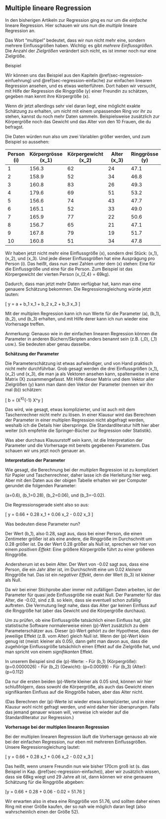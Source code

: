## Multiple lineare Regression {#sec-regression-multiple}

In den bisherigen Artikeln zur Regression ging es nur um die *einfache* lineare Regression. Hier schauen wir uns nun die *multiple* lineare Regression an.

Das Wort "multipel" bedeutet, dass wir nun nicht mehr eine, sondern mehrere Einflussgrößen haben. Wichtig: es gibt *mehrere Einflussgrößen*. Die Anzahl der *Zielgrößen* verändert sich nicht, es ist immer noch nur eine Zielgröße.

Beispiel

Wir können uns das Beispiel aus den Kapiteln \@ref(sec-regression-einfuehrung) und \@ref(sec-regression-einfache) zur einfachen linearen Regression ansehen, und es etwas weiterführen. Dort haben wir versucht, mit Hilfe der Regression die Ringgröße \(y\) einer Freundin zu schätzen, gegeben man kennt ihre Körpergröße \(x\).

Wenn dir jetzt allerdings sehr viel daran liegt, eine möglicht exakte Schätzung zu erhalten, um nicht mit einem unpassenden Ring vor ihr zu stehen, kannst du noch mehr Daten sammeln. Beispielsweise zusätzlich zur Körpergröße noch das Gewicht und das Alter von den 10 Frauen, die du befragst.

Die Daten würden nun also um zwei Variablen größer werden, und zum Beispiel so aussehen:

| Person \(i\) | Körpergrösse \(x_1\) | Körpergewicht \(x_2\) | Alter \(x_3\) | Ringgrösse \(y\) |
| ------------ | -------------------- | --------------------- | ------------- | ---------------- |
| 1            | 156.3                | 62                    | 24            | 47.1             |
| 2            | 158.9                | 52                    | 34            | 46.8             |
| 3            | 160.8                | 83                    | 26            | 49.3             |
| 4            | 179.6                | 69                    | 51            | 53.2             |
| 5            | 156.6                | 74                    | 43            | 47.7             |
| 6            | 165.1                | 52                    | 33            | 49.0             |
| 7            | 165.9                | 77                    | 22            | 50.6             |
| 8            | 156.7                | 65                    | 21            | 47.1             |
| 9            | 167.8                | 79                    | 19            | 51.7             |
| 10           | 160.8                | 51                    | 34            | 47.8             |


Wir haben jetzt nicht mehr eine Einflussgröße \(x\), sondern drei Stück: \(x_1\), \(x_2\), und \(x_3\). Und jede dieser Einflussgrößen hat eine Ausprägung pro Person \(i\). Das heißt, dass nun zwei Zahlen unter dem \(x\) stehen: Eine für die Einflussgröße und eine für die Person. Zum Beispiel ist das Körpergewicht der vierten Person \(x_{2,4} = 69kg\).

Dadurch, dass man jetzt mehr Daten verfügbar hat, kann man eine genauere Schätzung bekommen. Die Regressionsgleichung würde jetzt lauten:

\[ y = a + b_1 x_1 + b_2 x_2 + b_3 x_3 \]

Mit der multiplen Regression kann ich nun Werte für die Parameter \(a\), \(b_1\), \(b_2\), und \(b_3\) erhalten, und mit Hilfe derer kann ich nun wieder eine Vorhersage treffen.

Anmerkung: Genauso wie in der einfachen linearen Regression können die Parameter in anderen Büchern/Skripten anders benannt sein (z.B. \(\beta_0\), \(\beta_1\) usw.). Sie bedeuten aber genau dasselbe.

**Schätzung der Parameter**

Die Parameterschätzung ist etwas aufwändiger, und von Hand praktisch nicht mehr durchführbar. Grob gesagt werden die drei Einflussgrößen \(x_1\), \(x_2\) und \(x_3\), die man ja als Vektoren ansehen kann, spaltenweise in eine Matrix \(X\) zusammengefasst. Mit Hilfe dieser Matrix und dem Vektor aller Zielgrößen \(y\) kann man dann den Vektor der Parameter (nennen wir ihn mal \(b\)) schätzen:

\[ b = (X^\top X)^{-1} X^\top y \]

Das wird, wie gesagt, etwas komplizierter, und ist auch mit dem Taschenrechner nicht mehr zu lösen. In einer Klausur wird das Berechnen der Parameter in einer multiplen Regression nicht abgefragt werden, weshalb ich die Details hier überspringe. Die Standardliteratur hilft hier aber weiter (ich empfehle die Springer-Bücher zur Regression oder Statistik).

Was aber durchaus Klausurstoff sein kann, ist die Interpretation der Parameter und die Vorhersage mit bereits gegebenen Parametern. Das schauen wir uns jetzt noch genauer an.

**Interpretation der Parameter**

Wie gesagt, die Berechnung bei der *multiplen* Regression ist zu kompliziert für Papier und Taschenrechner, daher lasse ich die Herleitung hier weg. Aber mit den Daten aus der obigen Tabelle erhalten wir per Computer gerundet die folgenden Parameter:

\(a=0.6\), \(b_1=0.28\), \(b_2=0.06\), und \(b_3=-0.02\).

Die Regressionsgerade sieht also so aus:

\[ y = 0.66 + 0.28 \cdot x_1 + 0.06 \cdot x_2 - 0.02 \cdot x_3 \]

Was bedeuten diese Parameter nun?

Der Wert \(b_1\), also 0.28, sagt aus, dass bei einer Person, die einen Zentimeter größer ist als eine andere, die Ringgröße im Durchschnitt um 0.28 größer ist. Da der Wert 0.28 größer als Null ist, sprechen wir hier von einem *positiven Effekt*: Eine größere Körpergröße führt zu einer größeren Ringgröße.

Andersherum ist es beim Alter. Der Wert von -0.02 sagt aus, dass eine Person, die ein Jahr älter ist, im Durchschnitt eine um 0.02 *kleinere* Ringgröße hat. Das ist ein *negativer Effekt*, denn der Wert \(b_3\) ist kleiner als Null.

Da wir bei einer Stichprobe aber immer mit zufälligen Daten arbeiten, ist der Parameter für quasi jede Einflussgröße nie exakt Null. Der Parameter für das Alter, die -0.02, sind z.B. so klein, dass sie eventuell schon zufällig auftreten. Die Vermutung liegt nahe, dass das Alter gar keinen Einfluss auf die Ringgröße hat (aber das Gewicht und die Körpergröße durchaus).

Um zu prüfen, ob eine Einflussgröße tatsächlich einen Einfluss hat, gibt statistische Software normalerweise einen \(p\)-Wert zusätzlich zu dem Parameterschätzer aus. Dieser \(p\)-Wert gehört zu der Hypothese, dass der jeweilige Effekt (z.B. vom Alter) gleich Null ist. Wenn der \(p\)-Wert klein genug ist (meist: kleiner als 0.05), dann geht man davon aus, dass die zugehörige Einflussgröße tatsächlich einen Effekt auf die Zielgröße hat, und man spricht von einem *signifikanten* Effekt.

In unserem Beispiel sind die \(p\)-Werte:
- Für \(b_1\) (Körpergröße): \(p=0.0000026\)
- Für \(b_2\) (Gewicht): \(p=0.00099\)
- Für \(b_3\) (Alter): \(p=0.112\)

Da nur die ersten beiden \(p\)-Werte kleiner als 0.05 sind, können wir hier schlußfolgern, dass sowohl die Körpergröße, als auch das Gewicht einen signifikanten Einfluss auf die Ringgröße haben, aber das Alter nicht.

(Das Berechnen der \(p\)-Werte ist wieder etwas komplizierter, und in einer Klausur wohl nicht gefragt werden, und wird daher hier übersprungen. Falls das jemand genauer wissen will, verweise ich wieder auf die Standardliteratur zur Regression.)

**Vorhersage bei der multiplen linearen Regression**

Bei der multiplen linearen Regression läuft die Vorhersage genauso ab wie bei der einfachen Regression, nur eben mit mehreren Einflussgrößen. Unsere Regressionsgleichung lautet:

\[ y = 0.66 + 0.28 \cdot x_1 + 0.06 \cdot x_2 - 0.02 \cdot x_3 \]

Das heißt, wenn unsere Freundin nun wie bisher 170cm groß ist (s. das Beispiel in Kap. \@ref(sec-regression-einfache)), aber wir zusätzlich wissen, dass sie 68kg wiegt und 29 Jahre alt ist, dann können wir eine genauere Schätzung für die Ringgröße abgeben:

\[y = 0.66 + 0.28 \cdot 170 + 0.06 \cdot 68 - 0.02 \cdot 29 = 51.76 \]

Wir erwarten also in etwa eine Ringgröße von 51.76, und sollten daher einen Ring mit einer Größe kaufen, der so nah wie möglich daran liegt (also wahrscheinlich einen der Größe 52).